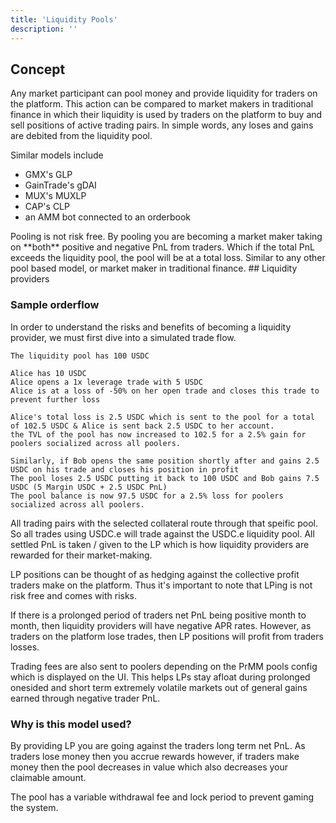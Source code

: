 ```yaml
---
title: 'Liquidity Pools'
description: ''
---
```



## Concept

Any market participant can pool money and provide liquidity for traders on the platform. This action can be compared to market makers in traditional finance in which their liquidity is used by traders on the platform to buy and sell positions of active trading pairs. 
In simple words, any loses and gains are debited from the liquidity pool.

Similar models include
- GMX's GLP
- GainTrade's gDAI
- MUX's MUXLP
- CAP's CLP
- an AMM bot connected to an orderbook

<Note>
  Pooling is not risk free. By pooling you are becoming a market maker taking on **both** positive and negative PnL from traders. Which if the total PnL exceeds the liquidity pool, the pool will be at a total loss. Similar to any other pool based model, or market maker in traditional finance.
</Note>
## Liquidity providers


### Sample orderflow
In order to understand the risks and benefits of becoming a liquidity provider, we must first dive into a simulated trade flow.
```
The liquidity pool has 100 USDC

Alice has 10 USDC
Alice opens a 1x leverage trade with 5 USDC
Alice is at a loss of -50% on her open trade and closes this trade to prevent further loss

Alice's total loss is 2.5 USDC which is sent to the pool for a total of 102.5 USDC & Alice is sent back 2.5 USDC to her account.
the TVL of the pool has now increased to 102.5 for a 2.5% gain for poolers socialized across all poolers.

Similarly, if Bob opens the same position shortly after and gains 2.5 USDC on his trade and closes his position in profit 
The pool loses 2.5 USDC putting it back to 100 USDC and Bob gains 7.5 USDC (5 Margin USDC + 2.5 USDC PnL)
The pool balance is now 97.5 USDC for a 2.5% loss for poolers socialized across all poolers.
```
All trading pairs with the selected collateral route through that speific pool. So all trades using USDC.e will trade against the USDC.e liquidity pool. All settled PnL is taken / given to the LP which is how liquidity providers are rewarded for their market-making.

LP positions can be thought of as hedging against the collective profit traders make on the platform. Thus it's important to note that LPing is not risk free and comes with risks. 

If there is a prolonged period of traders net PnL being positive month to month, then liquidity providers will have negative APR rates. However, as traders on the platform lose trades, then LP positions will profit from traders losses.

Trading fees are also sent to poolers depending on the PrMM pools config which is displayed on the UI. 
This helps LPs stay afloat during prolonged onesided and short term extremely volatile markets out of general gains earned through negative trader PnL.



### Why is this model used?

By providing LP you are going against the traders long term net PnL. As traders lose money then you accrue rewards however, if traders make money then the pool decreases in value which also decreases your claimable amount.

The pool has a variable withdrawal fee and lock period to prevent gaming the system. 
